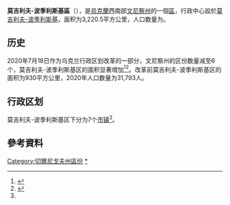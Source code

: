 {{Infobox settlement
| name                    = 莫吉利夫-波季利斯基区
| native_name             = Могилів-Подільський район
| native_name_lang        = uk
| settlement_type         = [[区_(乌克兰)|区]]
| image_skyline           = 
| image_caption           = 
| image_flag              = Mohyliv podilskyi rayon prapor.png
| flag_size               = 115px
| image_shield            = Mohyliv-Podilskyi Raion gerb.png
| shield_size             = 75px
| image_map               = Mogiljov-Podolskiy rayon 2020.png
| map_caption             = 莫吉利夫-波季利斯基区在文尼察州的位置
| subdivision_type        = [[世界政區索引|国家]]
| subdivision_name        = {{UKR}}
| subdivision_type1       = [[州_(烏克蘭)|州]]
| subdivision_name1       = [[文尼察州|文尼察州]]
| established_title       = 建立
| established_date        = 
| seat_type               = 行政中心
| seat                    = [[莫吉利夫-波季利斯基|莫吉利夫-波季利斯基]]
| parts_type              = 辖区
| parts_style             = coll
| parts                   = 7个[[烏克蘭市鎮|市镇]]<ref name="Ostapenko">{{Cite book |url=https://www.minregion.gov.ua/wp-content/uploads/2020/10/atlas_novogo_atu_2020.pdf |date=2020 |publisher=Міністерство розвитку громад та територій України; Товариство дослідників України |editor-last=Остапенко |editor-first=Павло |edition=2nd |location=Київ |language=uk |script-title=uk:Атлас адміністративно-територіального устрою України: Новий районний поділ та територіальні громади: 2020}}</ref>
| p1                      =
| government_footnotes    = 
| leader_party            = 
| leader_title            = 
| leader_name             = 
| unit_pref               = Metric
| area_footnotes          = 
| area_note               = 
| area_total_km2          = 3,220.5
| population_as_of        = 2021年
| population_footnotes    = <ref name="ua2021estimate"/>
| population_total        = 142,456
| population_density_km2  = auto
| population_note         = 
| timezone1               = 
| utc_offset1             = 
| timezone1_DST           = 
| utc_offset1_DST         = 
| postal_code_type        = 邮政编码
| postal_code             = 
| area_code_type          = 
| area_code               = 
| iso_code                = 
| website                 = 
| footnotes               = 
}}
'''莫吉利夫-波季利斯基區'''（{{lang-uk|Могилів-Подільський район}}），是[[烏克蘭|烏克蘭]]西南部[[文尼察州|文尼察州]]的一個[[区_(乌克兰)|區]]，行政中心設於[[莫吉利夫-波季利斯基|莫吉利夫-波季利斯基]]，面积为3,220.5平方公里，人口数量为{{Ua-pop-est2021|142,456人}}。

== 历史 ==
{{Stack|[[File:MogilivPodilskyi-Raion.png|thumb]]}}
2020年7月18日作为乌克兰行政区划改革的一部分，文尼察州的区份数量减至6个，莫吉利夫-波季利斯基区的面积显著增加<ref>{{Cite news |date=2020-07-18 |title=Про утворення та ліквідацію районів. Постанова Верховної Ради України № 807-ІХ. |language=uk |url=http://www.golos.com.ua/article/333466 |access-date=2020-10-03 |website=Голос України}}</ref><ref name="2020_reform_maps">{{Cite web |date=2020-07-17 |title=Нові райони: карти + склад |url=https://www.minregion.gov.ua/press/news/novi-rajony-karty-sklad/ |access-date=2022-04-15 |language=uk |website=Міністерство розвитку громад та територій України}}</ref>。改革前莫吉利夫-波季利斯基区的面积为930平方公里，2020年人口数量为31,793人。

== 行政区划 ==
莫吉利夫-波季利斯基区下分为7个[[烏克蘭市鎮|市镇]]<ref name="Ostapenko"/>。

==參考資料==
{{Reflist}}

{{文尼察州行政区划}}

{{DEFAULTSORT:Могилів-Подільський район}}
[[Category:切爾尼戈夫州區份|Category:切爾尼戈夫州區份]]
[[Category:莫吉利夫-波季利斯基區|*]]